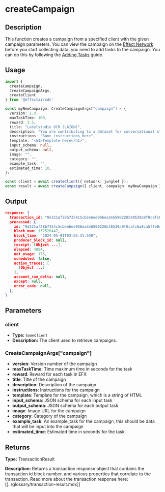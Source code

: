 # createCampaign

## Description

This function creates a campaign from a specified client with the given campaign parameters.
You can view the campaign on the [Effect Network](https://app.effect.network/campaigns) before you start collecting data, 
you need to add tasks to the campaign. You can do this by following the [Adding Tasks](/docs/collecting-data/adding-tasks) guide.

## Usage

```ts
import { 
  createCampaign, 
  CreateCampaignArgs, 
  createClient 
} from '@effectai/sdk'

const myNewCampaign: CreateCampaignArgs["campaign"] = {
  version: 1.0,
  maxTaskTime: 100,
  reward: 3.5,
  title: "Labelstudio OCR (LAION)",
  description: "You are contributing to a dataset for conversational style chatbots.",
  instructions: "Some instructions here",
  template: "<h1>Template here</h1>",
  input_schema: null,
  output_schema: null,
  image: "",
  category: "",
  example_task: "",
  estimated_time: 10,
};

const client = await createClient({ network: jungle4 });
const result = await createCampaign({ client, campaign: myNewCampaign });
```

## Output

```json
response: {
  transaction_id: "9d321af28b7354c5cbee6ee956ea3e6590228b48539a9f0cafc6a8ca5ffe0ca2",
  processed: {
    id: "9d321af28b7354c5cbee6ee956ea3e6590228b48539a9f0cafc6a8ca5ffe0ca2",
    block_num: 137520447,
    block_time: "2024-05-01T03:55:31.500",
    producer_block_id: null,
    receipt: [Object ...],
    elapsed: 4854,
    net_usage: 176,
    scheduled: false,
    action_traces: [
      [Object ...]
    ],
    account_ram_delta: null,
    except: null,
    error_code: null,
  },
}
```
## Parameters


### client
- **Type:** `SomeClient`
- **Description:** The client used to retrieve campaigns.

### CreateCampaignArgs["campaign"]
- **version**: Version number of the campaign
- **maxTaskTime**: Time maximum time in seconds for the task
- **reward**: Reward for each task in EFX
- **title**: Title of the campaign
- **description**: Description of the campaign
- **instructions**: Instructions for the campaign
- **template**: Template for the campaign, which is a string of HTML
- **input_schema**: JSON schema for each input task
- **output_schema**: JSON schema for each output task
- **image**: Image URL for the campaign
- **category**: Category of the campaign
- **example_task**: An example_task for the campaign, this should be data that will be input into the campaign
- **estimated_time**: Estimated time in seconds for the task

## Returns

**Type:**  TransactionResult 

**Description:** 
Returns a transaction response object that contains the transaction id block number, and various properties that correlate to the transaction.
Read more about the transaction response here: [[../glossary/transaction-result.mdx]]
